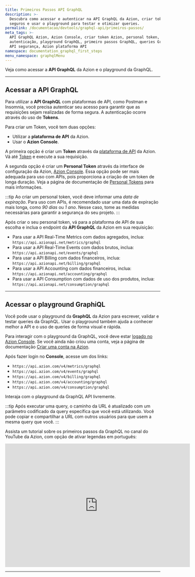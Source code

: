 ```yaml
---
title: Primeiros Passos API GraphQL
description: >-
  Descubra como acessar e autenticar na API GraphQL da Azion, criar tokens
  seguros e usar o playground para testar e otimizar queries.
permalink: /documentacao/devtools/graphql-api/primeiros-passos/
meta_tags: >-
  API GraphQL Azion, Azion Console, criar token Azion, personal token, API
  autenticação, playground GraphQL, primeiro passos GraphQL, queries GraphQL,
  API segurança, Azion plataforma API
namespace: documentation_graphql_first_steps
menu_namespace: graphqlMenu
---
```


Veja como acessar a **API GraphQL** da Azion e o playground da GraphQL.


---

## Acessar a API GraphQL

Para utilizar a **API GraphQL** com plataformas de API, como Postman e Insomnia, você precisa autenticar seu acesso para garantir que as requisições sejam realizadas de forma segura. A autenticação ocorre através do uso de **Tokens**.

Para criar um Token, você tem duas opções:

- Utilizar a **plataforma de API** da Azion.
- Usar o **Azion Console**.

A primeira opção é criar um **Token** através da [plataforma de API](https://api.azion.com/) da Azion. Vá até [Token](https://api.azion.com/#6d423af0-36b7-4cc1-85aa-ff4d7037f610) e execute a sua requisição.

A segunda opção é criar um **Personal Token** através da interface de configuração da Azion, [Azion Console](https://console.azion.com). Essa opção pode ser mais adequada para uso com APIs, pois proporciona a criação de um token de longa duração. Veja a página de documentação de [Personal Tokens](/pt-br/documentacao/produtos/gestao-de-contas/personal-tokens/) para mais informações.

:::tip
Ao criar um personal token, você deve informar uma *data de expiração*. Para uso com APIs, é recomendado usar uma data de expiração mais longa, como *90 dias* ou *1 ano*. Nesse caso, tome as medidas necessárias para garantir a segurança do seu projeto.
:::

Após criar o seu personal token, vá para a plataforma de API de sua escolha e inclua o endpoint da **API GraphQL** da Azion em sua requisição:

- Para usar a API Real-Time Metrics com dados agregados, inclua: `https://api.azionapi.net/metrics/graphql`
- Para usar a API Real-Time Events com dados brutos, inclua: `https://api.azionapi.net/events/graphql`
- Para usar a API Billing com dados financeiros, inclua: `https://api.azionapi.net/billing/graphql`
- Para usar a API Accounting com dados financeiros, inclua: `https://api.azionapi.net/accounting/graphql`
- Para usar a API Consumption com dados de uso dos produtos, inclua: `https://api.azionapi.net/consumption/graphql`

---

## Acessar o playground GraphiQL

Você pode usar o playground da **GraphQL** da Azion para escrever, validar e testar queries da GraphQL. Usar o playground também ajuda a conhecer melhor a API e o uso de queries de forma visual e rápida.

Para interagir com o playground da GraphQL, você deve estar [logado no Azion Console](https://console.azion.com). Se você ainda não criou uma conta, veja a página de documentação [Criar uma conta na Azion](/pt-br/documentacao/produtos/contas/criar-uma-conta/).

Após fazer login no **Console**, acesse um dos links:

- `https://api.azion.com/v4/metrics/graphql`
- `https://api.azion.com/v4/events/graphql`
- `https://api.azion.com/v4/billing/graphql`
- `https://api.azion.com/v4/accounting/graphql`
- `https://api.azion.com/v4/consumption/graphql`

Interaja com o playground da GraphQL API livremente.

:::tip
Após executar uma query, o caminho da URL é atualizado com um parâmetro codificado da query específica que você está utilizando. Você pode copiar e compartilhar a URL com outros usuários para que usem a mesma query que você.
:::

Assista um tutorial sobre os primeiros passos da GraphQL no canal do YouTube da Azion, com opção de ativar legendas em português:

<iframe
   src="https://www.youtube.com/embed/MMBYchMS5MM"
   loading="lazy"
   width="600"
   height="400"
   title="First Steps with GraphQL"
   frameborder="0"
   allow="accelerometer; autoplay; clipboard-write; encrypted-media; gyroscope; picture-in-picture; web-share"
   allowfullscreen></iframe>





---

